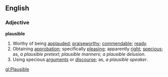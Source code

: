 ==English==

===Adjective===

'''plausible'''

#Worthy of being [[applaud]]ed; [[praiseworthy]]; [[commendable]]; [[ready]].
#Obtaining [[approbation]]; specifically [[pleasing]]; apparently [[right]]; [[specious]]; as, ''a plausible pretext''; ''plausible manners''; ''a plausible delusion''.
#Using specious [[argument]]s or [[discourse]]; as, ''a plausible speaker''.

[[gl:Plausible]]